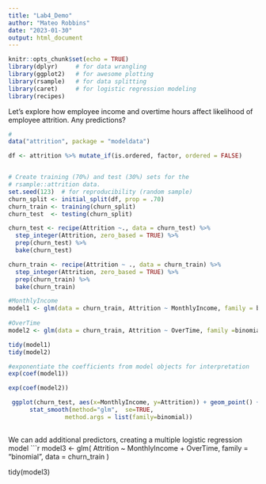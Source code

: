 ```yaml
---
title: "Lab4_Demo"
author: "Mateo Robbins"
date: "2023-01-30"
output: html_document
---
```


```r
knitr::opts_chunk$set(echo = TRUE)
library(dplyr)     # for data wrangling
library(ggplot2)   # for awesome plotting
library(rsample)   # for data splitting
library(caret)     # for logistic regression modeling
library(recipes)
```
Let's explore how employee income and overtime hours affect likelihood of employee attrition.  Any predictions?

```r
#
data("attrition", package = "modeldata")

df <- attrition %>% mutate_if(is.ordered, factor, ordered = FALSE)


# Create training (70%) and test (30%) sets for the 
# rsample::attrition data.
set.seed(123)  # for reproducibility (random sample)
churn_split <- initial_split(df, prop = .70)
churn_train <- training(churn_split)
churn_test  <- testing(churn_split)
```

```r
churn_test <- recipe(Attrition ~., data = churn_test) %>%
  step_integer(Attrition, zero_based = TRUE) %>%
  prep(churn_test) %>%
  bake(churn_test)
```

```r
churn_train <- recipe(Attrition ~ ., data = churn_train) %>%
  step_integer(Attrition, zero_based = TRUE) %>%
  prep(churn_train) %>%
  bake(churn_train)
```


```r
#MonthlyIncome
model1 <- glm(data = churn_train, Attrition ~ MonthlyIncome, family = binomial)
  
#OverTime
model2 <- glm(data = churn_train, Attrition ~ OverTime, family =binomial)
```


```r
tidy(model1)
tidy(model2)
```

```r
#exponentiate the coefficients from model objects for interpretation
exp(coef(model1))

exp(coef(model2))
```

```r
 ggplot(churn_test, aes(x=MonthlyIncome, y=Attrition)) + geom_point() +
      stat_smooth(method="glm",  se=TRUE,
                method.args = list(family=binomial))
                
```



We can add additional predictors, creating a multiple logistic regression model
```r
model3 <- glm(
  Attrition ~ MonthlyIncome + OverTime,
  family = "binomial", 
  data = churn_train
  )

tidy(model3)



